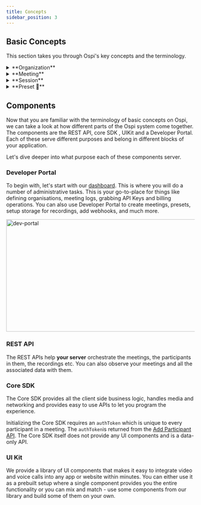 ```yaml
---
title: Concepts
sidebar_position: 3
---
```


## Basic Concepts

This section takes you through Ospi's key concepts and the terminology.

<details>
    <summary>
        **Organization**
    </summary>
In Ospi, the organization serves as the top-level entity where all participants of your group are added. You can create an organization through the [Developer Portal](https://dev.dyte.io) or  using the [API](/api#/operations/createOrg)

- Meetings are created within the organization.
- The API keys are generated for your organization. These API Keys are unique to your organization and are required to use Ospi REST APIs such as when instantiating a meeting.
- Additionally, Ospi considers the organization as a billing unit.

</details>

<details>
    <summary> 
      **Meeting**
    </summary>

A communication channel created on Ospi is termed as a `meeting`. Meetings can be created using the [Create a meeting API](/api#/operations/create_meeting) or through the [Developer Portal](https://dev.dyte.io/meetings). Similarly, you can get the details of your meeting using the [API](/api#/operations/get_all_meetings) or [Developer Portal](https://dev.dyte.io/meetings).

An example from the Developer Portal displaying meeting details.

<img
  src="/static/guides/concept-meeting.png"
  width="800"
  height="500"
  alt="chat-sdk"
  className="concept-meeting-live-video"
/>

</details>

<details>
    <summary>
        **Session**
    </summary>
In Ospi, a meeting is a communication channel, and each instance of that channel is called a session. A session represents an ongoing meeting or a meeting that happened. Like meetings, you can get fetch the details of a session via Developer Portal or using the [APIs](/api#/operations/GetSessions).
After a minute of all participants leaving, the session is ended and any participants that join after that will result in the creation of a new session.

An example from the Developer Portal displaying session details.

<img
  src="/static/guides/session-details.png"
  width="800"
  height="500"
  alt="chat-sdk"
  className="session-details-live-video"
/>
</details>

<details>
    <summary>
      **Preset 🚨**
    </summary>

A preset is a set of permissions and UI configurations that are applied to participants for different meeting types such as Group Call, Webinar, and Livestream. The presets define how a meeting will appear visually and functional aspects of the meeting. They allow customization options like setting maximum number of participants on-screen, permissions to share screen, enabling poll creation, disabling video and audio, adjusting text color, configuring plugins, etc.

To create a preset, please refer to our Developer Portal's [Presets Section](https://dev.dyte.io/presets).

<img
  src="/static/guides/preset-editor-sample.png"
  width="600"
  height="300"
  alt="preset-editor"
  className="preset-editor-preview"
/>
</details>

## Components

Now that you are familiar with the terminology of basic concepts on Ospi, we can take a look at how different parts of the Ospi system come together. The components are the REST API, core SDK , UIKit and a Developer Portal. Each of these serve different purposes and belong in different blocks of your application.

Let's dive deeper into what purpose each of these components server.

### Developer Portal

To begin with, let's start with our [dashboard](https://dev.dyte.io/dashboard). This is where you will do a number of administrative tasks. This is your go-to-place for things like defining organisations, meeting logs, grabbing API Keys and billing operations.
You can also use Developer Portal to create meetings, presets, setup storage for recordings, add webhooks, and much more.

<img
  src="/static/guides/dev-portal.png"
  width="600"
  height="300"
  alt="dev-portal"
  className="dev-portal-preview"
/>

### REST API

The REST APIs help **your server** orchestrate the meetings, the participants in them, the recordings etc. You can also observe your meetings and all the associated data with them.

### Core SDK

The Core SDK provides all the client side business logic, handles media and networking and provides easy to use APIs to let you program the experience.

Initializing the Core SDK requires an `authToken` which is unique to every participant in a meeting. The `authToken`is returned from the [Add Participant API](/api#/operations/add_participant). The Core SDK itself does not provide any UI components and is a data-only API.

### UI Kit

We provide a library of UI components that makes it easy to integrate video and voice calls into any app or website within minutes. You can either use it as a prebuilt setup where a single component provides you the entire functionality or you can mix and match - use some components from our library and build some of them on your own.

<head>
  <title>Concepts Guide</title>
  <meta
    name="description"
    content="Explore the fundamental concepts of live video with Ospi. Follow our guide for a comprehensive understanding of live video principles."
  />
</head>

